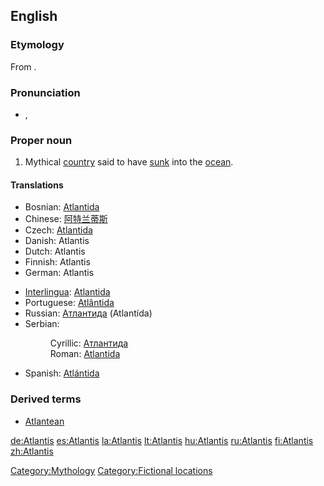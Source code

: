 ==English==

===Etymology===
From {{etyl|grc|en}} {{term|Ἀτλαντίς|tr=Atlantis|lang=grc|sc=polytonic}}.

===Pronunciation===
*{{IPA|/ətˈlæntəs/}}, {{SAMPA|/@t'l{nt@s/}}

===Proper noun===
{{en-proper noun}}

# Mythical [[country]] said to have [[sink|sunk]] into the [[ocean]].

====Translations====
{{top}}
*Bosnian: [[Atlantida]] {{f}}
*Chinese: [[阿特兰蒂斯]]
*Czech: [[Atlantida]] {{f}}
*Danish: Atlantis
*Dutch: Atlantis
*Finnish: Atlantis
*German: Atlantis
{{mid}}
*[[Interlingua]]: [[Atlantida]]
*Portuguese: [[Atlântida]] {{f}}
*Russian: [[Атлантида]] (Atlantída) {{f}}
*Serbian:
*:Cyrillic: [[Атлантида]] {{f}}
*:Roman: [[Atlantida]] {{f}}
*Spanish: [[Atlántida]] {{f}}
{{bottom}}

===Derived terms===
*[[Atlantean]]

[[Category:Mythology]]
[[Category:Fictional locations]]

[[de:Atlantis]]
[[es:Atlantis]]
[[la:Atlantis]]
[[lt:Atlantis]]
[[hu:Atlantis]]
[[ru:Atlantis]]
[[fi:Atlantis]]
[[zh:Atlantis]]